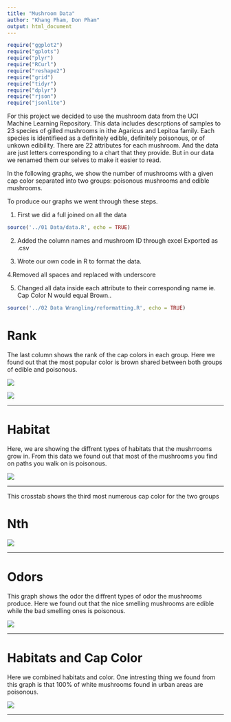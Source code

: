 ```yaml
---
title: "Mushroom Data"
author: "Khang Pham, Don Pham"
output: html_document
---
```


```r
require("ggplot2")
require("gplots")
require("plyr")
require("RCurl")
require("reshape2")
require("grid")
require("tidyr")
require("dplyr")
require("rjson")
require("jsonlite")
```

For this project we decided to use the mushroom data from the UCI Machine Learning Repository. This data includes descrptions of samples to 23 species of gilled mushrooms in ithe Agaricus and Lepitoa family. Each species is identifieed as a definitely edible, definitely poisonous, or of unkown edibility. There are 22 attributes for each mushroom. And the data are just letters corresponding to a chart that they provide. But in our data we renamed them our selves to make it easier to read. 

In the following graphs, we show the number of mushrooms with a given cap color separated into two groups: poisonous mushrooms and edible mushrooms.

To produce our graphs we went through these steps. 

1. First we did a full joined on all the data 
```r
source('../01 Data/data.R', echo = TRUE)
```

2. Added the column names and mushroom ID through excel
Exported as .csv

3. Wrote our own code in R to format the data.

4.Removed all spaces and replaced with underscore

5. Changed all data inside each attribute to their corresponding name
        ie. Cap Color N would equal Brown..

```r
source('../02 Data Wrangling/reformatting.R', echo = TRUE)
```



# Rank
The last column shows the rank of the cap colors in each group. Here we found out that the most popular color is brown shared between both groups of edible and poisonous. 

<img src="../00 Doc/rank.png" />

<img src="../00 Doc/Cap Color.png" />


*****

# Habitat
Here, we are showing the diffrent types of habitats that the mushrrooms grow in. From this data we found out that most of the mushrooms you find on paths you walk on is poisonous. 

<img src="../00 Doc/Habitat.png" />

*****

This crosstab shows the third most numerous cap color for the two groups

# Nth
<img src="../00 Doc/nth.png" />

*****

# Odors
This graph shows the odor the diffrent types of odor the mushrooms produce. Here we found out that the nice smelling mushrooms are edible while the bad smelling ones is poisonous.

<img src="../00 Doc/Odors.png" />

*****

# Habitats and Cap Color
Here we combined habitats and color. One intresting thing we found from this graph is that 100% of white mushrooms found in urban areas are poisonous. 

<img src="../00 Doc/All.png" />

*****